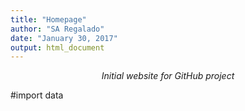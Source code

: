 ```yaml
---
title: "Homepage"
author: "SA Regalado"
date: "January 30, 2017"
output: html_document
---
```

<center><i>Initial website for GitHub project</i></center>
#import data
